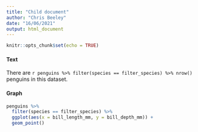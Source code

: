 ```yaml
---
title: "Child document"
author: "Chris Beeley"
date: "16/06/2021"
output: html_document
---
```


```r
knitr::opts_chunk$set(echo = TRUE)
```

#### Text

There are `r penguins %>% filter(species == filter_species) %>% nrow()` penguins in this dataset.

#### Graph

```r

penguins %>% 
  filter(species == filter_species) %>% 
  ggplot(aes(x = bill_length_mm, y = bill_depth_mm)) +
  geom_point()

```

